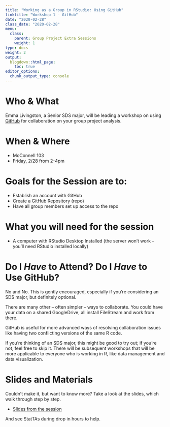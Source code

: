 ```yaml
---
title: "Working as a Group in RStudio: Using GitHub"
linktitle: "Workshop 1 - GitHub"
date: "2020-02-28"
class_date: "2020-02-28"
menu:
  class:
    parent: Group Project Extra Sessions
    weight: 1
type: docs
weight: 2
output:
  blogdown::html_page:
    toc: true
editor_options: 
  chunk_output_type: console
---
```


# Who & What

Emma Livingston, a Senior SDS major, will be leading a workshop on using [GitHub](https://github.com/) for collaboration on your group project analysis.

# When & Where

- McConnell 103
- Friday, 2/28 from 2-4pm

# Goals for the Session are to:

- Establish an account with GitHub
- Create a GitHub Repository (repo)
- Have all group members set up access to the repo

# What you will need for the session

- A computer with RStudio Desktop Installed (the server won't work -- you'll need RStudio installed locally)

# Do I *Have* to Attend? Do I *Have* to Use GitHub?

No and No. This is gently encouraged, especially if you're considering an SDS major, but definitely optional.

There are many other -- often simpler -- ways to collaborate. You could have your data on a shared GoogleDrive, all install FileStream and work from there. 

GitHub is useful for more advanced ways of resolving collaboration issues like having two conflicting versions of the same R code. 

If you're thinking of an SDS major, this might be good to try out; if you're not, feel free to skip it. There will be subsequent workshops that will be more applicable to everyone who is working in R, like data management and data visualization.

# Slides and Materials

Couldn't make it, but want to know more? Take a look at the slides, which walk through step by step.

- [Slides from the session](https://emmal73.github.io/github_slides.html)

And see StatTAs during drop in hours to help.